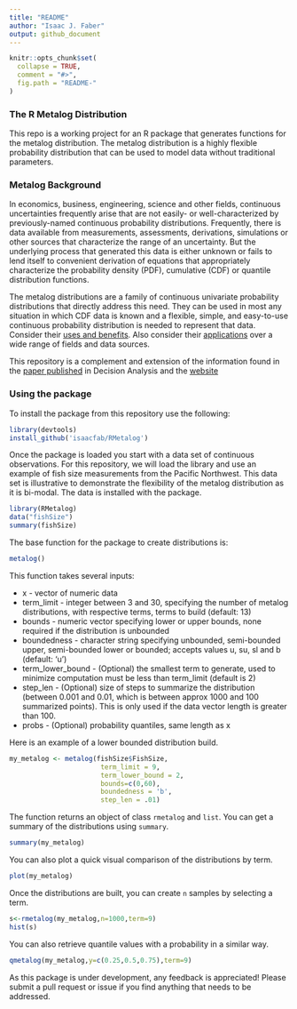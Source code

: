 ```yaml
---
title: "README"
author: "Isaac J. Faber"
output: github_document
---
```


<!-- README.md is generated from README.Rmd. Please edit that file -->

```r
knitr::opts_chunk$set(
  collapse = TRUE,
  comment = "#>",
  fig.path = "README-"
)
```

### The R Metalog Distribution

This repo is a working project for an R package that generates functions for the metalog distribution.  The metalog distribution is a highly flexible probability distribution that can be used to model data without traditional parameters.

### Metalog Background

In economics, business, engineering, science and other fields, continuous uncertainties frequently arise that are not easily- or well-characterized by previously-named continuous probability distributions. Frequently, there is data available from measurements, assessments, derivations, simulations or other sources that characterize the range of an uncertainty. But the underlying process that generated this data is either unknown or fails to lend itself to convenient derivation of equations that appropriately characterize the probability density (PDF), cumulative (CDF) or quantile distribution functions.

The metalog distributions are a family of continuous univariate probability distributions that directly address this need. They can be used in most any situation in which CDF data is known and a flexible, simple, and easy-to-use continuous probability distribution is needed to represent that data. Consider their [uses and benefits](http://www.metalogdistributions.com/usesbenefits.html).  Also consider their [applications](http://www.metalogdistributions.com/applicationsdata.html) over a wide range of fields and data sources.

This repository is a complement and extension of the information found in the [paper published](http://pubsonline.informs.org/doi/abs/10.1287/deca.2016.0338) in Decision Analysis and the [website](http://www.metalogdistributions.com/)

### Using the package

To install the package from this repository use the following:

```r
library(devtools)
install_github('isaacfab/RMetalog')

```

Once the package is loaded you start with a data set of continuous observations.  For this repository, we will load the library and use an example of fish size measurements from the Pacific Northwest.  This data set is illustrative to demonstrate the flexibility of the metalog distribution as it is bi-modal.  The data is installed with the package.

```r
library(RMetalog)
data("fishSize")
summary(fishSize)
```

The base function for the package to create distributions is:

```r
metalog()
```

This function takes several inputs:

* x - vector of numeric data
* term_limit - integer between 3 and 30, specifying the number of metalog distributions, with respective terms, terms to build (default: 13)
* bounds - numeric vector specifying lower or upper bounds, none required if the distribution is unbounded
* boundedness - character string specifying unbounded, semi-bounded upper, semi-bounded lower or bounded; accepts values u, su, sl and b (default: 'u')
* term_lower_bound - (Optional) the smallest term to generate, used to minimize computation must be less than term_limit (default is 2)
* step_len - (Optional) size of steps to summarize the distribution (between 0.001 and 0.01, which is between approx 1000 and 100 summarized points). This is only used if the data vector length is greater than 100.
* probs - (Optional) probability quantiles, same length as x

Here is an example of a lower bounded distribution build.

```r
my_metalog <- metalog(fishSize$FishSize,
                       term_limit = 9,
                       term_lower_bound = 2,
                       bounds=c(0,60),
                       boundedness = 'b',
                       step_len = .01)
```

The function returns an object of class `rmetalog` and `list`. You can get a summary of the distributions using `summary`.

```r
summary(my_metalog)
```
  
You can also plot a quick visual comparison of the distributions by term.

```r
plot(my_metalog)
```  

Once the distributions are built, you can create `n` samples by selecting a term.

```r
s<-rmetalog(my_metalog,n=1000,term=9)
hist(s)
```  

You can also retrieve quantile values with a probability in a similar way.

```r
qmetalog(my_metalog,y=c(0.25,0.5,0.75),term=9)
```  

As this package is under development, any feedback is appreciated! Please submit a pull request or issue if you find anything that needs to be addressed.




